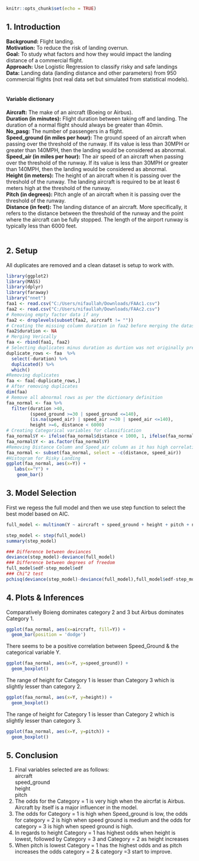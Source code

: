 
```{r setup, include=FALSE}
knitr::opts_chunk$set(echo = TRUE)
```

## 1. Introduction
<b>Background:</b> Flight landing. <br/>
<b>Motivation:</b> To reduce the risk of landing overrun.<br/>
<b>Goal:</b> To study what factors and how they would impact the landing distance of a commercial flight.<br/>
<b>Approach:</b> Use Logistic Regression to classify risky and safe landings<br/>
<b>Data:</b> Landing data (landing distance and other parameters) from 950 commercial flights (not real data set but simulated from statistical models). <br/><br/>

#### Variable dictionary<br/>

<b>Aircraft:</b> The make of an aircraft (Boeing or Airbus).<br/>
<b>Duration (in minutes):</b> Flight duration between taking off and landing. The duration of a normal flight should always be greater than 40min.<br/>
<b>No_pasg:</b> The number of passengers in a flight.<br/>
<b>Speed_ground (in miles per hour):</b> The ground speed of an aircraft when passing over the threshold of the runway. If its value is less than 30MPH or greater than 140MPH, then the landing would be considered as abnormal.<br/>
<b>Speed_air (in miles per hour):</b> The air speed of an aircraft when passing over the threshold of the runway. If its value is less than 30MPH or greater than 140MPH, then the landing would be considered as abnormal.<br/>
<b>Height (in meters):</b> The height of an aircraft when it is passing over the threshold of the runway. The landing aircraft is required to be at least 6 meters high at the threshold of the runway.<br/>
<b>Pitch (in degrees):</b> Pitch angle of an aircraft when it is passing over the threshold of the runway.<br/>
<b>Distance (in feet):</b> The landing distance of an aircraft. More specifically, it refers to the distance between the threshold of the runway and the point where the
aircraft can be fully stopped. The length of the airport runway is typically less than
6000 feet. <br/> <br/>

## 2. Setup
All duplicates are removed and a clean dataset is setup  to work with.
```{r library}
library(ggplot2)
library(MASS)
library(dplyr)
library(faraway)
library("nnet")
faa1 <- read.csv("C:/Users/nifaullah/Downloads/FAAc1.csv")
faa2 <- read.csv("C:/Users/nifaullah/Downloads/FAAc2.csv")
# Removing empty factor data if any
faa2 <- droplevels(subset(faa2, aircraft != ""))
# Creating the missing column duration in faa2 before merging the datasets vertically
faa2$duration <- NA
# Merging Verically
faa <- rbind(faa1, faa2)
# Selecting duplicates minus duration as durtion was not originally present in 2nd Dataset
duplicate_rows <- faa  %>% 
  select(-duration) %>% 
  duplicated() %>% 
  which()
#Removing duplicates
faa <- faa[-duplicate_rows,]
# After removing duplicates 
dim(faa)
# Remove all abnormal rows as per the dictionary definition
faa_normal <- faa %>% 
  filter(duration >40,
         (speed_ground >=30 | speed_ground <=140),
         (is.na(speed_air) | speed_air >=30 | speed_air <=140),
         height >=6, distance < 6000)
# Creating Categorical variables for classification
faa_normal$Y <- ifelse(faa_normal$distance < 1000, 1, ifelse(faa_normal$distance < 2500, 2, 3))
faa_normal$Y <- as.factor(faa_normal$Y)
#Removing Distance Column and Speed_air column as it has high correlation with Speed_ground
faa_normal <- subset(faa_normal, select = -c(distance, speed_air))
#Histogram for Risky Landing
ggplot(faa_normal, aes(x=Y)) + 
   labs(x="Y") +
    geom_bar()
```


## 3. Model Selection
First we regess the full model and then we use step function to select the best model based on AIC.
```{r ind_reg}
full_model <- multinom(Y ~ aircraft + speed_ground + height + pitch + no_pasg+ duration, faa_normal )

step_model <- step(full_model)
summary(step_model)

### Difference between deviances
deviance(step_model)-deviance(full_model)
### Difference between degrees of freedom
full_model$edf-step_model$edf
### Chi^2 test
pchisq(deviance(step_model)-deviance(full_model),full_model$edf-step_model$edf,lower=F)
```


## 4. Plots & Inferences

Comparatively Boieng dominates category 2 and 3 but Airbus dominates Category 1.
```{r}
ggplot(faa_normal, aes(x=aircraft, fill=Y)) + 
  geom_bar(position = 'dodge')
```

There seems to be a positive correlation between Speed_Ground & the categorical variable Y.

```{r}
ggplot(faa_normal, aes(x=Y, y=speed_ground)) +
  geom_boxplot()
```



The range of height for Category 1 is lesser than  Category 3 which is slightly lesser than category 2.

```{r}
ggplot(faa_normal, aes(x=Y, y=height)) +
  geom_boxplot()
```

The range of height for Category 1 is lesser than  Category 2 which is slightly lesser than category 3.

```{r}
ggplot(faa_normal, aes(x=Y, y=pitch)) +
  geom_boxplot()
```


## 5. Conclusion
1) Final variables selected are as follows: <br/>
    aircraft <br/>
    speed_ground <br/>
    height <br/>
    pitch
2) The odds for the Category = 1 is very high when the aircrfat is Airbus. Aircraft by itself is a major influencer in the model.
3) The odds for Category = 1 is high when Speed_ground is low, the odds for category = 2 is high when speed ground is medium and the odds for category = 3 is high when speed ground is high.
4) In regards to height Category = 1 has highest odds when height is lowest, followed by Category = 3 and Category = 2 as height increases
5) When pitch is lowest Category = 1 has the highest odds and as pitch increases the odds category = 2 & category =3 start to improve. 
